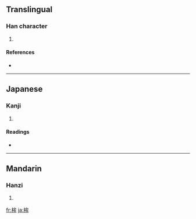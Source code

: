 ==Translingual==

===Han character===
{{Han char|rn=75|rad=木|as=06|sn=10|four=|canj=木戈竹手 (DIHQ)}}

# {{defn|Han|sort=木06}}

====References====
* {{Han ref|kx=0526.150|dkj=14784|hdz=21209.020|uh=6859|ud=26713}}

----

==Japanese==

===Kanji===
{{ja-kanji|grade=|rs=木06}}

# {{defn|Japanese}}

====Readings====
* {{ja-readings|on=[[う]] (u), [[ぼう]] (bō)|kun=[[ほこ]] (hoko)}}

----

==Mandarin==

===Hanzi===
{{cmn-hanzi|pin=[[móu]] ([[mou2]]), [[yú]] ([[yu2]])|wg=mou<sup>2</sup>, yü<sup>2</sup>}}

# {{defn|Mandarin}}

[[fr:桙]]
[[ja:桙]]